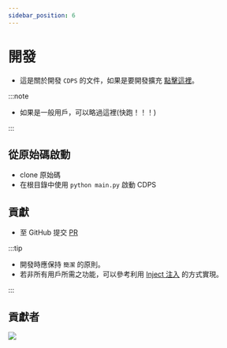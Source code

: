 ```yaml
---
sidebar_position: 6
---
```


# 開發

- 這是關於開發 `CDPS` 的文件，如果是要開發擴充 [點擊這裡](../plugin)。

:::note

- 如果是一般用戶，可以略過這裡(快跑！！！)

:::

## 從原始碼啟動

- clone 原始碼
- 在根目錄中使用 `python main.py` 啟動 CDPS

## 貢獻

- 至 GitHub 提交 [PR](https://github.com/ExpTechTW/CDPS/pulls)

:::tip

- 開發時應保持 `簡潔` 的原則。
- 若非所有用戶所需之功能，可以參考利用 [Inject 注入](../more/inject) 的方式實現。

:::

## 貢獻者

<a href="https://github.com/ExpTechTW/CDPS/graphs/contributors">
  <img src="https://contrib.rocks/image?repo=ExpTechTW/CDPS" />
</a>
